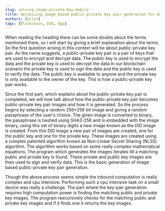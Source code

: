 ```yaml
---
slug: solving-image-private-key-mobile
title: Optimising image based public-private key pair generation for mobile and IoT computation
authors: [allen]
tags: [Blockchain, DID, App]
---
```


When reading the heading there can be some doubts about the terms mentioned there, so I will start by giving a brief explanation about the terms. So the first question arising in this context will be about public-private key pair. As the name suggests, a public-private key pair is a pair of keys that are used to encrypt and decrypt data. The public key is used to encrypt the data and the private key is used to decrypt the data.In our blockchain scenario the private key is used to sign the data and the public key is used to verify the data. The public key is available to anyone and the private key is only available to the owner of the key. This is how a public-private key pair works.

Since the first part, which explains about the public-private key pair is completed, we will now talk about how the public-private key pair becomes public-private key pair images and how it is generated. So the process begins by selecting a random 256*256 bit image and giving a random passphrase of the user's choice. The given image is converted to binary, the passphrase is hashed using SHA3-256 and is embedded with the image binary, using this set of binary digits a new image known as the DID image is created. From this DID image a new pair of images are created, one for the public key and one for the private key. These images are created using a complex patented algorithm known as Non-Linear Secret Sharing (NLSS) algorithm. The algorithm works based on some really complex mathematical equations. The program which generates the images iterates till a matching public and private key is found. These private and public key images are then used to sign and verify data. This is the basic generation of image based public-private key pair generation. 

Though the above process seems simple the inbound computation is really complex and cpu intensive. Performing such a cpu intensive task on a small device was really a challenge. The part where the key-pair generation requires high computation power is finding the matching public and private key images. The program reecursively checks for the matching public and private key images and if it finds one it returns the key images.  



